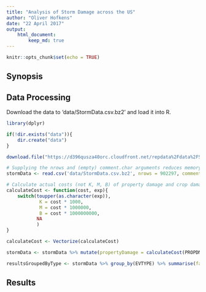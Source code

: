```yaml
---
title: "Analysis of Storm Damage across the US"
author: "Oliver Hofkens"
date: "22 April 2017"
output: 
    html_document:
        keep_md: true
---
```


```r
knitr::opts_chunk$set(echo = TRUE)
```

## Synopsis

## Data Processing

Download the data to 'data/StormData.csv.bz2' and load it into R.
```r
library(dplyr)

if(!dir.exists("data")){
    dir.create("data")
}

download.file("https://d396qusza40orc.cloudfront.net/repdata%2Fdata%2FStormData.csv.bz2", "data/StormData.csv.bz2")

# Supplying the nrows and (empty) comment.char arguments reduces memory usage and speeds up the loading.
stormData <- read.csv('data/StormData.csv.bz2', nrows = 902297, comment.char = "")
```

```r
# Calculate actual costs (not K, M, B) of property damage and crop damage
calculateCost <- function(cost, exp){
    switch(toupper(as.character(exp)),
            K = cost * 1000,
            M = cost * 1000000,
            B = cost * 1000000000,
           NA
           )
}

calculateCost <- Vectorize(calculateCost)

stormData <- stormData %>% mutate(propertyDamage = calculateCost(PROPDMG, PROPDMGEXP), cropDamage = calculateCost(CROPDMG, CROPDMGEXP))
```

```r


resultsGroupedByType <- stormData %>% group_by(EVTYPE) %>% summarise(fatalities = mean(fatalities), injuries = mean(INJURIES), propertyDamage = mean())
```


## Results
